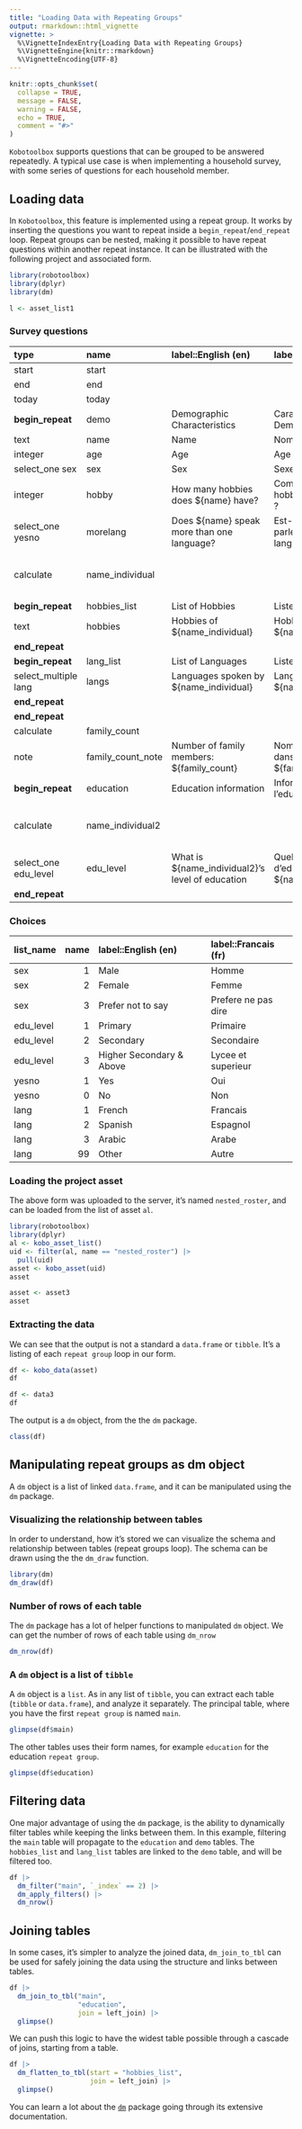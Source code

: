 ```yaml
---
title: "Loading Data with Repeating Groups"
output: rmarkdown::html_vignette
vignette: >
  %\VignetteIndexEntry{Loading Data with Repeating Groups}
  %\VignetteEngine{knitr::rmarkdown}
  %\VignetteEncoding{UTF-8}
---
```


```r
knitr::opts_chunk$set(
  collapse = TRUE,
  message = FALSE,
  warning = FALSE,
  echo = TRUE,
  comment = "#>"
)
```

`Kobotoolbox` supports questions that can be grouped to be answered repeatedly. A typical use case is when implementing a household survey, with some series of questions for each household member.

## Loading data

In `Kobotoolbox`, this feature is implemented using a repeat group. It works by inserting the questions you want to repeat inside a `begin_repeat`/`end_repeat` loop. Repeat groups can be nested, making it possible to have repeat questions within another repeat instance. It can be illustrated with the following project and associated form.


```r
library(robotoolbox)
library(dplyr)
library(dm)
```


```r
l <- asset_list1
```

### Survey questions

| type                 | name              | label::English (en)                              | label::Francais (fr)                                  | repeat_count    | calculation                                    |
|:---------------------|:------------------|:-------------------------------------------------|:------------------------------------------------------|:----------------|:-----------------------------------------------|
| start                | start             |                                                  |                                                       |                 |                                                |
| end                  | end               |                                                  |                                                       |                 |                                                |
| today                | today             |                                                  |                                                       |                 |                                                |
| **begin_repeat**         | demo              | Demographic Characteristics                      | Caracteristique Demographique                         |                 |                                                |
| text                 | name              | Name                                             | Nom                                                   |                 |                                                |
| integer              | age               | Age                                              | Age                                                   |                 |                                                |
| select_one sex       | sex               | Sex                                              | Sexe                                                  |                 |                                                |
| integer              | hobby             | How many hobbies does \${name} have?              | Combien de hobbies \${name} a ?                        |                 |                                                |
| select_one yesno     | morelang          | Does \${name} speak more than one language?       | Est-ce que \${name} parle plus d'une langue ?          |                 |                                                |
| calculate            | name_individual   |                                                  |                                                       |                 | indexed-repeat(\${name}, \${demo}, position(..)) |
| **begin_repeat**         | hobbies_list      | List of Hobbies                                  | Liste de hobbies                                      | \${hobby}        |                                                |
| text                 | hobbies           | Hobbies of \${name_individual}                    | Hobbies de \${name_individual}                         |                 |                                                |
| **end_repeat**           |                   |                                                  |                                                       |                 |                                                |
| **begin_repeat**         | lang_list         | List of Languages                                | Liste de langues                                      | \${morelang}     |                                                |
| select_multiple lang | langs             | Languages spoken by \${name_individual}           | Langue parle par \${name_individual}                   |                 |                                                |
| **end_repeat**           |                   |                                                  |                                                       |                 |                                                |
| **end_repeat**           |                   |                                                  |                                                       |                 |                                                |
| calculate            | family_count      |                                                  |                                                       |                 | count(\${demo})                                 |
| note                 | family_count_note | Number of family members: \${family_count}        | Nombre de membre dans la famille:  \${family_count}    |                 |                                                |
| **begin_repeat**         | education         | Education information                            | Information sur l'education                           | \${family_count} |                                                |
| calculate            | name_individual2  |                                                  |                                                       |                 | indexed-repeat(\${name}, \${demo}, position(..)) |
| select_one edu_level | edu_level         | What is \${name_individual2}'s level of education | Quel est le niveau d'education de \${name_individual2} |                 |                                                |
| **end_repeat**           |                   |                                                  |                                                       |                 |                                                |



### Choices

|list_name | name|label::English (en)      |label::Francais (fr) |
|:---------|----:|:------------------------|:--------------------|
|sex       |    1|Male                     |Homme                |
|sex       |    2|Female                   |Femme                |
|sex       |    3|Prefer not to say        |Prefere ne pas dire  |
|edu_level |    1|Primary                  |Primaire             |
|edu_level |    2|Secondary                |Secondaire           |
|edu_level |    3|Higher Secondary & Above |Lycee et superieur   |
|yesno     |    1|Yes                      |Oui                  |
|yesno     |    0|No                       |Non                  |
|lang      |    1|French                   |Francais             |
|lang      |    2|Spanish                  |Espagnol             |
|lang      |    3|Arabic                   |Arabe                |
|lang      |   99|Other                    |Autre                |


### Loading the project asset

The above form was uploaded to the server, it's named `nested_roster`, and can be loaded from the list of asset `al`.

```r
library(robotoolbox)
library(dplyr)
al <- kobo_asset_list()
uid <- filter(al, name == "nested_roster") |>
  pull(uid)
asset <- kobo_asset(uid)
asset
```

```r
asset <- asset3
asset
```

### Extracting the data

We can see that the output is not a standard a `data.frame` or `tibble`. It's a listing of each `repeat group` loop in our form.

```r
df <- kobo_data(asset)
df
```

```r
df <- data3
df
```

The output is a `dm` object, from the the `dm` package.

```r
class(df)
```

## Manipulating repeat groups as dm object

A `dm` object is a list of linked `data.frame`, and it can be manipulated using the `dm` package.

###  Visualizing the relationship between tables

In order to understand, how it's stored we can visualize the schema and relationship between tables (repeat groups loop). The schema can be drawn using the the `dm_draw` function.

```r
library(dm)
dm_draw(df)
```

### Number of rows of each table

The `dm` package has a lot of helper functions to manipulated `dm` object. We can get the number of rows of each table using `dm_nrow`

```r
dm_nrow(df)
```

### A `dm` object is a list of `tibble`

A `dm` object is a `list`. As in any list of `tibble`, you can extract each table (`tibble` or `data.frame`), and analyze it separately.
The principal table, where you have the first `repeat group` is named `main`.

```r
glimpse(df$main)
```

The other tables uses their form names, for example `education` for the education `repeat group`.

```r
glimpse(df$education)
```

## Filtering data

One major advantage of using the `dm` package, is the ability to dynamically filter tables while keeping the links between them.
In this example, filtering the `main` table will propagate to the `education` and `demo` tables. The `hobbies_list` and `lang_list` tables are linked to the `demo` table, and will be filtered too.

```r
df |>
  dm_filter("main", `_index` == 2) |>
  dm_apply_filters() |>
  dm_nrow()
```

## Joining tables

In some cases, it's simpler to analyze the joined data, `dm_join_to_tbl` can be used for safely joining the data using the structure and links between tables.

```r
df |>
  dm_join_to_tbl("main",
                 "education",
                 join = left_join) |>
  glimpse()
```

We can push this logic to have the widest table possible through a cascade of joins, starting from a table.

```r
df |>
  dm_flatten_to_tbl(start = "hobbies_list",
                    join = left_join) |>
  glimpse()
```

You can learn a lot about the [`dm`](https://cran.r-project.org/package=dm) package going through its extensive documentation.
